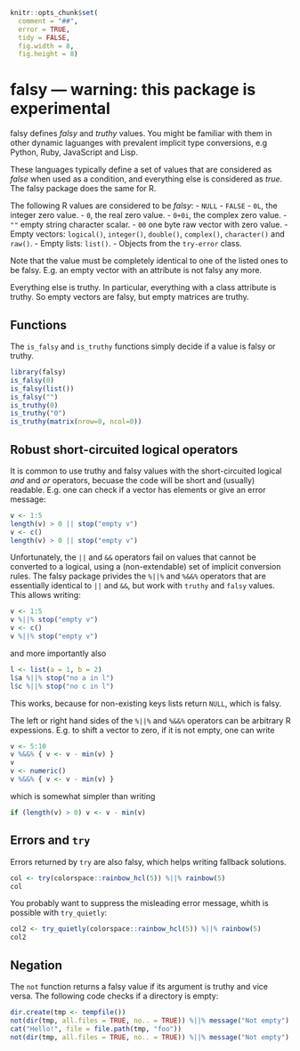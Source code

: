 
```r
knitr::opts_chunk$set(
  comment = "##",
  error = TRUE,
  tidy = FALSE,
  fig.width = 8,
  fig.height = 8)
```

# falsy — warning: this package is experimental

falsy defines *falsy* and *truthy* values. You might be familiar with them
in other dynamic laguanges with prevalent implicit type conversions,
e.g Python, Ruby, JavaScript and Lisp.

These languages typically define a set of values that are considered as
*false* when used as a condition, and everything else is considered as
*true*. The falsy package does the same for R.

The following R values are considered to be *falsy*:
- `NULL`
- `FALSE`
- `0L`, the integer zero value.
- `0`, the real zero value.
- `0+0i`, the complex zero value.
- `""` empty string character scalar.
- `00` one byte raw vector with zero value.
- Empty vectors: `logical()`, `integer()`, `double()`, `complex()`,
  `character()` and `raw()`.
- Empty lists: `list()`.
- Objects from the `try-error` class.

Note that the value must be completely identical to one of the listed ones
to be falsy. E.g. an empty vector with an attribute is not falsy any more.

Everything else is truthy. In particular, everything with a class attribute
is truthy. So empty vectors are falsy, but empty matrices are truthy.

## Functions

The `is_falsy` and `is_truthy` functions simply decide if a value is falsy
or truthy.

```r
library(falsy)
is_falsy(0)
is_falsy(list())
is_falsy("")
is_truthy(0)
is_truthy("0")
is_truthy(matrix(nrow=0, ncol=0))
```

## Robust short-circuited logical operators

It is common to use truthy and falsy values with the short-circuited
logical *and* and *or* operators, becuase the code will be short and
(usually) readable. E.g. one can check if a vector has elements or give an
error message:

```r
v <- 1:5
length(v) > 0 || stop("empty v")
v <- c()
length(v) > 0 || stop("empty v")
```

Unfortunately, the `||` and `&&` operators fail on values that cannot be
converted to a logical, using a (non-extendable) set of implicit conversion
rules. The falsy package privides the `%||%` and `%&&%` operators that are
essentially identical to `||` and `&&`, but work with `truthy` and `falsy`
values. This allows writing:

```r
v <- 1:5
v %||% stop("empty v")
v <- c()
v %||% stop("empty v")
```

and more importantly also 

```r
l <- list(a = 1, b = 2)
l$a %||% stop("no a in l")
l$c %||% stop("no c in l")
```

This works, because for non-existing keys lists return `NULL`, which is
falsy.

The left or right hand sides of the `%||%` and `%&&%` operators can be
arbitrary R expessions. E.g. to shift a vector to zero, if it is not empty,
one can write

```r
v <- 5:10
v %&&% { v <- v - min(v) }
v
v <- numeric()
v %&&% { v <- v - min(v) }
```

which is somewhat simpler than writing

```r
if (length(v) > 0) v <- v - min(v)
```

## Errors and `try`

Errors returned by `try` are also falsy, which helps writing fallback
solutions.

```r
col <- try(colorspace::rainbow_hcl(5)) %||% rainbow(5)
col
```

You probably want to suppress the misleading error message, whith is
possible with `try_quietly`:

```r
col2 <- try_quietly(colorspace::rainbow_hcl(5)) %||% rainbow(5)
col2
```

## Negation

The `not` function returns a falsy value if its argument is truthy and
vice versa. The following code checks if a directory is empty:

```r
dir.create(tmp <- tempfile())
not(dir(tmp, all.files = TRUE, no.. = TRUE)) %||% message("Not empty")
cat("Hello!", file = file.path(tmp, "foo"))
not(dir(tmp, all.files = TRUE, no.. = TRUE)) %||% message("Not empty")
```
